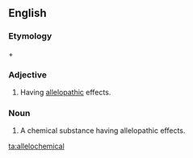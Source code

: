 ==English==

===Etymology===
{{term|allele|allelo-}} + {{term|chemical}}

===Adjective===
{{en-adj|-}}

# {{context|biochemistry|ecology|lang=en}} Having [[allelopathy|allelopathic]] effects.

===Noun===
{{en-noun}}

# A chemical substance having allelopathic effects.

[[ta:allelochemical]]